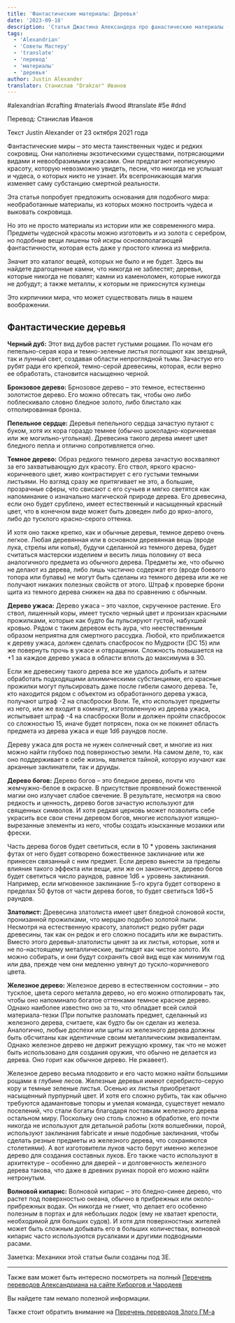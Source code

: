 ```yaml
---
title: 'Фантастические материалы: Деревья'
date: '2023-09-18'
description: 'Статья Джастина Александера про фанастические материалы (деревья) в НРИ #alexandrian  #crafting #materials #wood #translate #5e #dnd'
tags:
  - 'Alexandrian'
  - 'Советы Мастеру'
  - 'translate'
  - 'перевод'
  - 'материалы'
  - 'деревья'
author: Justin Alexander
translator: Станислав "Drakzar" Иванов
---
```


#alexandrian #crafting #materials #wood #translate #5e #dnd

Перевод: Станислав Иванов

Текст Justin Alexander от 23 октября 2021 года

Фантастические миры – это места таинственных чудес и редких сокровищ. Они наполнены экзотическими существами, потрясающими видами и невообразимыми ужасами. Они предлагают неописуемую красоту, которую невозможно увидеть, песни, что никогда не услышат и чудеса, о которых никто не узнает. Их всепроникающая магия изменяет саму субстанцию смертной реальности.

Эта статья попробует предложить основания для подобного мира: необработанные материалы, из которых можно построить чудеса и выковать сокровища.

Но это не просто материалы из истории или же современного мира. Предметы чудесной красоты можно изготовить и из золота с серебром, но подобные вещи лишены той искры основополагающей фантастичности, которая есть даже у простого клинка из мифрила.

Значит это каталог вещей, которых не было и не будет. Здесь вы найдете драгоценные камни, что никогда не заблестят; деревья, которые никогда не повалят; камни из каменоломен, которые никогда не добудут; а также металлы, к которым не прикоснутся кузнецы

Это кирпичики мира, что может существовать лишь в нашем воображении.

## Фантастические деревья

**Черный дуб:** Этот вид дубов растет густыми рощами. По ночам его пепельно-серая кора и темно-зеленые листья поглощают как звездный, так и лунный свет, создавая области непроглядной тьмы. Зачастую его рубят ради его крепкой, темно-серой древесины, которая, если верно ее обработать, становится насыщенно черной.

**Бронзовое дерево:** Брнозовое дерево – это темное, естественно золотистое дерево. Его можно обтесать так, чтобы оно либо поблескивало словно бледное золото, либо блистало как отполированная бронза.

**Пепельное сердце:** Деревья пепельного сердца зачастую путают с буком, хотя их кора гораздо темнее (обычно шоколадно-коричневая или же могильно-угольная). Древесина такого дерева имеет цвет бледного пепла и отлично сопротивляется огню.

**Темное дерево:** Образ редкого темного дерева зачастую восхваляют за его захватывающую дух красоту. Его ствол, яркого красно-коричневого цвет, живо контрастирует с его густыми темными листьями. Но взгляд сразу же притягивает не это, а большие, прозрачные сферы, что свисают с его сучьев и мягко светятся как напоминание о изначально магической природе дерева. Его древесина, если оно будет срублено, имеет естественный и насыщенный красный цвет, что в конечном виде может быть доведен либо до ярко-алого, либо до тусклого красно-серого оттенка.

И хотя оно также крепко, как и обычные деревья, темное дерево очень легкое. Любая деревянная или в основном деревянная вещь (вроде лука, стрелы или копья), будучи сделанной из темного дерева, будет считаться мастерски изделием и весить лишь половину от веса аналогичного предмета из обычного дерева. Предметы же, что обычно не делают из дерева, либо лишь частично содержат его (вроде боевого топора или булавы) не могут быть сделаны из темного дерева или же не получают никаких полезных свойств от этого. Штраф к проверке брони щита из темного дерева снижен на два по сравнению с обычным.

**Дерево ужаса:** Дерево ужаса – это чахлое, скрученное растение. Его ствол, лишенный коры, имеет тускло черный цвет и пронизан красными прожилками, которые как будто бы пульсируют густой, набухшей кровью. Рядом с таким деревом есть аура, что неестественным образом неприятна для смертного рассудка. Любой, кто приближается к дереву ужаса, должен сделать спасбросок по Мудрости (DC 15) или же повернуть прочь в ужасе и отвращении. Сложность повышается на +1 за каждое дерево ужаса в области вплоть до максимума в 30.

Если же древесину такого дерева все же удалось добыть и затем обработать подходящими алхимическими субстанциями, его красные прожилки могут пульсировать даже после гибели самого дерева. Те, кто находится рядом с объектом из обработанного дерева ужаса, получают штраф -2 на спасброски Воли. Те, кто использует предметы из него, или же входит в комнату, изготовленную из дерева ужаса, испытывает штраф -4 на спасброски Воли и должен пройти спасбросок со сложностью 15, иначе будет потрясен, пока он не покинет область предмета из дерева ужаса и еще 1d6 раундов после.

Дереву ужаса для роста не нужен солнечный свет, и многие из них можно найти глубоко под поверхностью земли. На самом деле, то, как оно поддерживает в себе жизнь, является тайной, которую изучают как арканные заклинатели, так и друиды.

**Дерево богов:** Дерево богов – это бледное дерево, почти что жемчужно-белое в окраске. В присутствие проявлений божественной магии оно излучает слабое свечение. В результате, несмотря на свою редкость и ценность, дерево богов зачастую используют для священных символов. И хотя редкая церковь может позволить себе украсить все свои стены деревом богов, многие используют изящно-вырезанные элементы из него, чтобы создать изысканные мозаики или фрески.

Часть дерева богов будет светиться, если в 10 \* уровень заклинания футах от него будет сотворено божественное заклинание или же принесен связанный с ним предмет. Если дерево вынести за пределы влияния такого эффекта или вещи, или же он закончится, дерево богов будет светиться число раундов, равное 1d6 + уровень заклинания. Например, если мгновенное заклинание 5-го круга будет сотворено в пределах 50 футов от части дерева богов, то будет светиться 1d6+5 раундов.

**Златолист:** Древесина златолиста имеет цвет бледной слоновой кости, пронизанной прожилками, что мерцаю подобно золотой пыли. Несмотря на естественную красоту, златолист редко рубят ради древесины, так как он редок и его сложно посадить или же вырастить. Вместо этого деревья-златолисты ценят за их листья, которые, хотя и не по-настоящему металлические, выглядят как чистое золото. Их можно собирать, и они будут сохранять свой вид еще как минимум год или два, прежде чем они медленно увянут до тускло-коричневого цвета.

**Железное дерево:** Железное дерево в естественном состоянии – это тусклое, цвета серого металла дерево, но его можно отполировать так, чтобы оно напоминало богатое оттенками темное красное дерево. Однако наиболее известно оно за то, что обладает всей силой материала-тезки (При попытке разломать предмет, сделанный из железного дерева, считаете, как будто бы он сделан из железа. Аналогично, любые доспехи или щиты из железного дерева должны быть обсчитаны как идентичные своим металлическим эквивалентам. Однако железное дерево не держит режущую кромку, так что не может быть использовано для создания оружия, что обычно не делается из дерева. Оно горит как обычное дерево. Не ржавеет).

Железное дерево весьма плодовито и его часто можно найти большими рощами в глубине лесов. Железные деревья имеют серебристо-серую кору и темные зеленые листья. Осенью их листья приобретают насыщенный пурпурный цвет. И хотя его сложно рубить, так как обычно требуются адамантовые топоры и умелая команда, существует немало поселений, что стали богаты благодаря поставкам железного дерева остальном миру. Поскольку оно столь сложно в обработке, его почти никогда не используют для детальной работы (хотя волшебники, порой, используют заклинания fabricate и иные подобные заклинания, чтобы сделать резные предметы из железного дерева, что сохраняются столетиями). А вот изготовители луков часто берут именно железное дерево для создания составных луков. Его также часто используют в архитектуре – особенно для дверей – и долговечность железного дерева такова, что даже в древних руинах порой его можно найти нетронутым.

**Волновой кипарис:** Волновой кипарис – это бледно-синее дерево, что растет под поверхностью океана, обычно в прибрежных или около-прибрежных водах. Он никогда не гниет, что делает его особенно полезным в портах и для небольших лодок (ему не хватает крепости, необходимой для больших судов). И хотя для поверхностных жителей может быть сложным добывать его в больших количествах, волновой кипарис часто используются русалками и другими подводными расами.

Заметка: Механики этой статьи были созданы под 3E.

---

Также вам может быть интересно посмотреть на полный
[Перечень переводов Александриана на сайте Киборгов и Чародеев](https://cyborgsandmages.com/posts/translations/alexandrian-index)

Вы найдете там немало полезной информации.

Также стоит обратить внимание на [Перечень переводов Злого ГМ-а](https://cyborgsandmages.com/posts/translations/angrygm-index)
